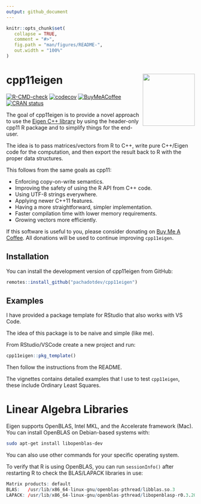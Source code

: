 ```yaml
---
output: github_document
---
```


<!-- README.md is generated from README.Rmd. Please edit that file -->

```r
knitr::opts_chunk$set(
   collapse = TRUE,
   comment = "#>",
   fig.path = "man/figures/README-",
   out.width = "100%"
)
```

# cpp11eigen <img src="man/figures/logo.svg" align="right" height="139" alt="" />

<!-- badges: start -->
[![R-CMD-check](https://github.com/pachadotdev/cpp11eigen/actions/workflows/R-CMD-check.yaml/badge.svg)](https://github.com/pachadotdev/cpp11eigen/actions/workflows/R-CMD-check.yaml)
[![codecov](https://codecov.io/gh/pachadotdev/cpp11eigen/graph/badge.svg?token=mWfiUCgfNu)](https://app.codecov.io/gh/pachadotdev/cpp11eigen)
[![BuyMeACoffee](https://raw.githubusercontent.com/pachadotdev/buymeacoffee-badges/main/bmc-donate-white.svg)](https://buymeacoffee.com/pacha)
[![CRAN status](https://www.r-pkg.org/badges/version/cpp11eigen)](https://CRAN.R-project.org/package=cpp11eigen)
<!-- badges: end -->

The goal of cpp11eigen is to provide a novel approach to use the [Eigen
C++ library](https://eigen.tuxfamily.org/index.php?title=Main_Page) by using the
header-only cpp11 R package and to simplify things for the end-user.

The idea is to pass matrices/vectors from R to C++, write pure C++/Eigen
code for the computation, and then export the result back to R with the proper
data structures.

This follows from the same goals as cpp11:

* Enforcing copy-on-write semantics.
* Improving the safety of using the R API from C++ code.
* Using UTF-8 strings everywhere.
* Applying newer C++11 features.
* Having a more straightforward, simpler implementation.
* Faster compilation time with lower memory requirements.
* Growing vectors more efficiently.

If this software is useful to you, please consider donating on
[Buy Me A Coffee](https://buymeacoffee.com/pacha). All donations will
be used to continue improving `cpp11eigen`.

## Installation

You can install the development version of cpp11eigen from GitHub:

``` r
remotes::install_github("pachadotdev/cpp11eigen")
```

## Examples

I have provided a package template for RStudio that also works with VS Code.

The idea of this package is to be naive and simple (like me).

From RStudio/VSCode create a new project and run:

```r
cpp11eigen::pkg_template()
```

Then follow the instructions from the README.

The vignettes contains detailed examples that I use to test `cpp11eigen`,
these include Ordinary Least Squares.

# Linear Algebra Libraries

Eigen supports OpenBLAS, Intel MKL, and the Accelerate framework (Mac). You
can install OpenBLAS on Debian-based systems with:

```sh
sudo apt-get install libopenblas-dev
```

You can also use other commands for your specific operating system.

To verify that R is using OpenBLAS, you can run `sessionInfo()` after restarting
R to check the BLAS/LAPACK libraries in use:

```r
Matrix products: default
BLAS:   /usr/lib/x86_64-linux-gnu/openblas-pthread/libblas.so.3 
LAPACK: /usr/lib/x86_64-linux-gnu/openblas-pthread/libopenblasp-r0.3.20.so; LAPACK version 3.10.0
```
